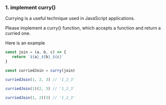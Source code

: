 ### 1. implement curry()
Currying is a useful technique used in JavaScript applications.

Please implement a curry() function, which accepts a function and return a curried one.

Here is an example

```javascript 
const join = (a, b, c) => {
   return `${a}_${b}_${c}`
}

const curriedJoin = curry(join)

curriedJoin(1, 2, 3) // '1_2_3'

curriedJoin(1)(2, 3) // '1_2_3'

curriedJoin(1, 2)(3) // '1_2_3'
```

